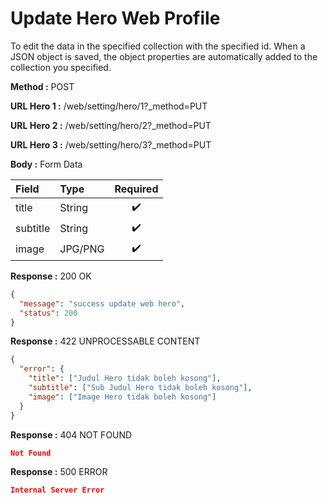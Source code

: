 
# Update Hero Web Profile

To edit the data in the specified collection with the specified id.
When a JSON object is saved, the object properties are automatically added to the collection you specified.

**Method :** <Badge variant="success">POST</Badge>

**URL Hero 1 :** <Badge variant="dark">/web/setting/hero/1?\_method=PUT</Badge>

**URL Hero 2 :** <Badge variant="dark">/web/setting/hero/2?\_method=PUT</Badge>

**URL Hero 3 :** <Badge variant="dark">/web/setting/hero/3?\_method=PUT</Badge>

**Body :** <Badge variant="purple">Form Data</Badge>

| Field    | Type    | Required |
| :------- | :------ | :------: |
| title    | String  |    ✔️    |
| subtitle | String  |    ✔️    |
| image    | JPG/PNG |    ✔️    |

**Response :** <BadgeOutline variant="success">200 OK</BadgeOutline>

```json
{
  "message": "success update web hero",
  "status": 200
}
```

**Response :** <BadgeOutline variant="info">422 UNPROCESSABLE CONTENT</BadgeOutline>

```json
{
  "error": {
    "title": ["Judul Hero tidak boleh kosong"],
    "subtitle": ["Sub Judul Hero tidak boleh kosong"],
    "image": ["Image Hero tidak boleh kosong"]
  }
}
```

**Response :** <BadgeOutline variant="warning">404 NOT FOUND</BadgeOutline>

```json
Not Found
```

**Response :** <BadgeOutline variant="danger">500 ERROR</BadgeOutline>

```json
Internal Server Error
```
